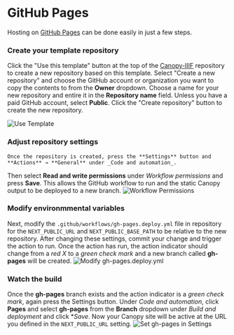 
# GitHub Pages

Hosting on [GitHub Pages](https://help.github.com/articles/using-a-custom-domain-with-github-pages/) can be done easily
in just a few steps.

<Steps>

### Create your template repository

Click the "Use this template" button at the top of the [Canopy-IIIF](https://github.com/canopy-iiif/canopy-iiif)
repository to create a new repository based on this template. Select "Create a new repository" and choose the GitHub
account or organization you want to copy the contents to from the **Owner** dropdown. Choose a name for your new repository
and entire it in the **Repository name** field. Unless you have a paid GitHub account, select **Public**. Click the
"Create repository" button to create the new repository.

![Use Template](/docs/use-template.png)

### Adjust repository settings

    Once the repository is created, press the **Settings** button and **Actions** → **General** under _Code and automation_.

Then select **Read and write permissions** under _Workflow permissions_ and press **Save**. This allows the GitHub
workflow to run and the static Canopy output to be deployed to a new branch.
![Workflow Permissions](/docs/workflow-permissions.png)

### Modify environmmental variables

Next, modify the `.github/workflows/gh-pages.deploy.yml` file in repository for the `NEXT_PUBLIC_URL` and `NEXT_PUBLIC_BASE_PATH`
to be relative to the new repository. After changing these settings, commit your change and trigger the action to run.
Once the action has run, the action indicator should change from a _red X_ to a _green check mark_ and a new branch called
**gh-pages** will be created.
![Modify gh-pages.deploy.yml](/docs/modify-gh-pages-deploy.png)

### Watch the build

Once the **gh-pages** branch exists and the action indicator is a _green check mark_, again press the Settings button.
Under _Code and automation_, click **Pages** and select **gh-pages** from the **Branch** dropdown under _Build and deployment_
and click \*_Save_. Now your Canopy site will be active at the URL you defined in the `NEXT_PUBLIC_URL` setting.
![Set gh-pages in Settings](/docs/set-gh-pages.png)

</Steps>
